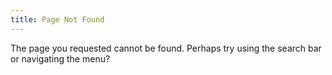 ```yaml
---
title: Page Not Found
---
```


The page you requested cannot be found. Perhaps try using the search bar or navigating the menu?
